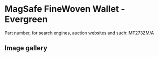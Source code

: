 
# MagSafe FineWoven Wallet - Evergreen

Part number, for search engines, auction websites and such: MT273ZM/A

## Image gallery

<div style={{ width: "768px" }}>
  <GalleryComponent
    images={[
      {
        original: "/everysource/MT273.webp",
        thumbnail: "/everypreview/MT273.webp",
      },
      {
        original: "/everysource/MT273_AV1.webp",
        thumbnail: "/everypreview/MT273_AV1.webp",
      },
      {
        original: "/everysource/MT273_AV2.webp",
        thumbnail: "/everypreview/MT273_AV2.webp",
      },
      {
        original: "/everysource/MT273_AV3.webp",
        thumbnail: "/everypreview/MT273_AV3.webp",
      },
      {
        original: "/everysource/MT273_AV4.webp",
        thumbnail: "/everypreview/MT273_AV4.webp",
      }
    ]}
  />
</div>